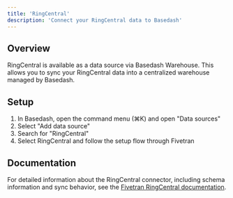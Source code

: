 ```yaml
---
title: 'RingCentral'
description: 'Connect your RingCentral data to Basedash'
---
```


## Overview

RingCentral is available as a data source via Basedash Warehouse. This allows you to sync your RingCentral data into a centralized warehouse managed by Basedash.

## Setup

1. In Basedash, open the command menu (⌘K) and open "Data sources"
2. Select "Add data source"
3. Search for "RingCentral"
4. Select RingCentral and follow the setup flow through Fivetran

## Documentation

For detailed information about the RingCentral connector, including schema information and sync behavior, see the [Fivetran RingCentral documentation](https://fivetran.com/docs/connectors/applications/ringcentral).
